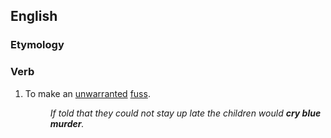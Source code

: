 ==English==

===Etymology===
{{rfe|lang=en}}

===Verb===
{{en-verb|cries blue murder|crying blue murder|cried blue murder|cried blue murder}}

# To make an [[unwarranted]] [[fuss]].
#: ''If told that they could not stay up late the children would '''cry blue murder'''.''